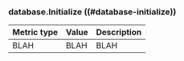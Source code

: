 ### database.Initialize ((#database-initialize))

Metric type | Value | Description
----------- | ----- | -----------
BLAH     | BLAH    | BLAH